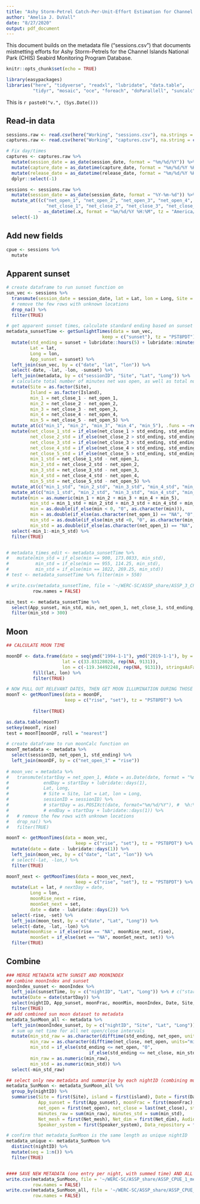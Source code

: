 ```yaml
---
title: "Ashy Storm-Petrel Catch-Per-Unit-Effort Estimation for Channel Islands National Park"
author: "Amelia J. DuVall"
date: "8/27/2020"
output: pdf_document
---
```


This document builds on the metadata file ("sessions.csv") that documents mistnetting efforts for Ashy Storm-Petrels for the Channel Islands National Park (CHIS) Seabird Monitoring Program Database.

```r
knitr::opts_chunk$set(echo = TRUE)

library(easypackages)
libraries("here", "tidyverse", "readxl", "lubridate", "data.table",
          "tidyr", "mosaic", "oce", "foreach", "doParallell", "suncalc")
```

This is `r paste0("v.", (Sys.Date()))`

## Read-in data
```r
sessions.raw <- read.csv(here("Working", "sessions.csv"), na.strings = c("ND", "NA"))
captures.raw <- read.csv(here("Working", "captures.csv"), na.string = c("ND", "NA"))

# Fix day/times
captures <- captures.raw %>%
  mutate(session_date = as_date(session_date, format = "%m/%d/%Y")) %>%
  mutate(capture_date = as_datetime(capture_date, format = "%m/%d/%Y %H:%M")) %>%
  mutate(release_date = as_datetime(release_date, format = "%m/%d/%Y %H:%M")) %>%
  dplyr::select(-1)

sessions <- sessions.raw %>%
  mutate(session_date = as_date(session_date, format = "%Y-%m-%d")) %>%
  mutate_at((c("net_open_1", "net_open_2", "net_open_3", "net_open_4", "net_open_5",
               "net_close_1", "net_close_2", "net_close_3", "net_close_4", "net_close_5")), 
            ~ as_datetime(.x, format = "%m/%d/%Y %H:%M", tz = "America/Los_Angeles")) %>%
  select(-1)
```

## Add new fields
```r
cpue <- sessions %>%
  mutate

```

## Apparent sunset
```r
# create dataframe to run sunset function on
sun_vec <- sessions %>%  
  transmute(session_date = session_date, lat = Lat, lon = Long, Site = Site, sessionID = sessionID) %>% 
  # remove the few rows with unknown locations
  drop_na() %>%  
  filter(TRUE) 

# get apparent sunset times, calculate standard ending based on sunset and join back with CPUE database
metadata_sunsetTime <- getSunlightTimes(data = sun_vec,
                                    keep = c("sunset"), tz = "PST8PDT") %>% 
  mutate(std_ending = sunset + lubridate::hours(5) + lubridate::minutes(18), # standard ending = 5.3 hours after sunset
         Lat = lat,
         Long = lon,
         App_sunset = sunset) %>%
  left_join(sun_vec, by = c("date", "lat", "lon")) %>%
  select(-date, -lat, -lon, -sunset) %>%
  left_join(metadata, by = c("sessionID", "Site", "Lat", "Long")) %>% 
  # calculate total number of minutes net was open, as well as total number of minutes before standard ending
  mutate(Site = as.factor(Site),
         Island = as.factor(Island),
         min_1 = net_close_1 - net_open_1,
         min_2 = net_close_2 - net_open_2,
         min_3 = net_close_3 - net_open_3,
         min_4 = net_close_4 - net_open_4,
         min_5 = net_close_5 - net_open_5) %>% 
  mutate_at(c("min_1", "min_2", "min_3", "min_4", "min_5"), .funs = ~replace_na(., 0)) %>%
  mutate(net_close_1_std = if_else(net_close_1 > std_ending, std_ending, net_close_1),
         net_close_2_std = if_else(net_close_2 > std_ending, std_ending, net_close_2),
         net_close_3_std = if_else(net_close_3 > std_ending, std_ending, net_close_3),
         net_close_4_std = if_else(net_close_4 > std_ending, std_ending, net_close_4),
         net_close_5_std = if_else(net_close_5 > std_ending, std_ending, net_close_5),
         min_1_std = net_close_1_std - net_open_1,
         min_2_std = net_close_2_std - net_open_2,
         min_3_std = net_close_3_std - net_open_3,
         min_4_std = net_close_4_std - net_open_4,
         min_5_std = net_close_5_std - net_open_5) %>% 
  mutate_at(c("min_1_std", "min_2_std", "min_3_std", "min_4_std", "min_5_std"), .funs = ~replace(., .<0, 0)) %>%
  mutate_at(c("min_1_std", "min_2_std", "min_3_std", "min_4_std", "min_5_std"), .funs = ~replace_na(., 0)) %>%
  mutate(min = as.numeric(min_1 + min_2 + min_3 + min_4 + min_5),
         min_std = min_1_std + min_2_std + min_3_std + min_4_std + min_5_std,
         min = as.double(if_else(min < 0, "0", as.character(min))),
         min = as.double(if_else(as.character(net_open_1) == "NA", "0", as.character(min))),
         min_std = as.double(if_else(min_std <0, "0", as.character(min_std))),
         min_std = as.double(if_else(as.character(net_open_1) == "NA", "0", as.character(min_std)))) %>%
  select(-min_1:-min_5_std) %>%
  filter(TRUE) 


# metadata_times_edit <- metadata_sunsetTime %>% 
#   mutate(min_std = if_else(min == 900, 173.0833, min_std),
#          min_std = if_else(min == 955, 114.25, min_std),
#          min_std = if_else(min == 1022, 269.25, min_std))
# test <- metadata_sunsetTime %>% filter(min > 550)

# write.csv(metadata_sunsetTime, file = '~/WERC-SC/ASSP_share/ASSP_3_CPUE_metadata_Sun_noMoon.csv',
          row.names = FALSE)

min_test <- metadata_sunsetTime %>%
  select(App_sunset, min_std, min, net_open_1, net_close_1, std_ending, net_open_2:net_open_5, net_close_2:net_close_5) %>%
  filter(min_std > 300)

```  

## Moon
```r
## CALCULATE MOON TIME

moonDF <- data.frame(date = seq(ymd("1994-1-1"), ymd("2019-1-1"), by = "days"), 
                     lat = c(33.83128028, rep(NA, 9131)),
                     lon = c(-119.34492248, rep(NA, 9131)), stringsAsFactors=FALSE) %>% 
          fill(lat, lon) %>% 
          filter(TRUE)

# NOW PULL OUT RELEVANT DATES, THEN GET MOON ILLUMINATION DURING THOSE NIGHTS
moonT <- getMoonTimes(data = moonDF, 
                      keep = c("rise", "set"), tz = "PST8PDT") %>% 
          
          filter(TRUE)

as.data.table(moonT)
setkey(moonT, rise)
test = moonT[moonDF, roll = "nearest"]

# create dataframe to run moonCalc function on 
moonT_metadata <- metadata %>%  
  select(sessionID, net_open_1, std_ending) %>% 
  left_join(moonDF, by = c("net_open_1" = "rise"))
  
# moon_vec = metadata %>% 
#   transmute(startDay = net_open_1, #date = as.Date(date, format = "%m/%d/%Y"), # + lubridate::days(1), # mdy(date), # dummy_date = 
#             endDay = startDay + lubridate::days(1),
#             Lat, Long, 
#             # Site = Site, lat = Lat, lon = Long, 
#             sessionID = sessionID) %>% 
#             # startDay = as.POSIXct(date, format="%m/%d/%Y"), #  %h:%m:%s
#             # endDay = startDay + lubridate::days(1)) %>% 
#   # remove the few rows with unknown locations
#   drop_na() %>%  
#   filter(TRUE) 

moonT <- getMoonTimes(data = moon_vec,
                          keep = c("rise", "set"), tz = "PST8PDT") %>% 
  mutate(date = date - lubridate::days(1)) %>%
  left_join(moon_vec, by = c("date", "lat", "lon")) %>%
  # select(-lat, -lon,) %>%
  filter(TRUE) 

moonT_next <- getMoonTimes(data = moon_vec_next,
                          keep = c("rise", "set"), tz = "PST8PDT") %>% 
  mutate(Lat = lat, # nextDay = date,
         Long = lon,
         moonRise_next = rise,
         moonSet_next = set,
         date = date - lubridate::days(2)) %>%
  select(-rise, -set) %>% 
  left_join(moon_test, by = c("date", "Lat", "Long")) %>%
  select(-date, -lat, -lon) %>%
  mutate(moonRise = if_else(rise == "NA", moonRise_next, rise),
         moonSet = if_else(set == "NA", moonSet_next, set)) %>% 
  filter(TRUE) 

```

## Combine
```r
### MERGE METADATA WITH SUNSET AND MOONINDEX
## combine moonIndex and sunset
moonIndex_sunset <- moonIndex %>%  
  left_join(sunsetTime, by = c("nightID", "Lat", "Long")) %>% # c("startDates", "Lat", "Long", "Site")
  mutate(Date = date(startDay)) %>% 
  select(nightID, App_sunset, moonFrac, moonMin, moonIndex, Date, Site, std_ending, Lat, Long) %>% 
  filter(TRUE) 
## add combined sun moon dataset to metadata  
metadata_SunMoon_all <- metadata %>% 
  left_join(moonIndex_sunset, by = c("nightID", "Site", "Lat", "Long")) %>% 
  # sum up net time for all net open/close intervals
  mutate(min_std_raw = as.character(difftime(std_ending, net_open, units="mins")), 
         min_raw = as.character(difftime(net_close, net_open, units="mins")), 
         min_std = if_else(std_ending <= net_open, "0", 
                               if_else(std_ending <= net_close, min_std_raw, min_raw)),
         min_raw = as.numeric(min_raw),
         min_std = as.numeric(min_std)) %>% 
  select(-min_std_raw)

## select only new metadata and summarise by each nightID (combining multiple open/close efforts per night)
metadata_SunMoon <- metadata_SunMoon_all %>% 
  group_by(nightID) %>% 
  summarise(Site = first(Site), island = first(island), Date = first(Date), Lat = first(Lat), Long = first(Long), 
            App_sunset = first(App_sunset), moonFrac = first(moonFrac), moonMin = first(moonMin), moonIndex = first(moonIndex),
            net_open = first(net_open), net_close = last(net_close), std_ending = first(std_ending), 
            minutes_raw = sum(min_raw), minutes_std = sum(min_std),
            Net_mesh = first(Net_mesh), Net_dim = first(Net_dim), Audio_file = first(Audio_file), dB_level = first(dB_level), 
            Speaker_system = first(Speaker_system), Data_repository = first(Data_repository), notes = first(notes))

# confirm that metadata_SunMoon is the same length as unique nightID 
metadata_unique <- metadata_SunMoon %>% 
  distinct(nightID) %>% 
  mutate(seq = 1:n()) %>% 
  filter(TRUE)


#### SAVE NEW METADATA (one entry per night, with summed time) AND ALL METADATA
write.csv(metadata_SunMoon, file = '~/WERC-SC/ASSP_share/ASSP_CPUE_1_metadata_SunMoon_new.csv',
          row.names = FALSE)  
write.csv(metadata_SunMoon_all, file = '~/WERC-SC/ASSP_share/ASSP_CPUE_1_metadata_SunMoon_all.csv',
          row.names = FALSE)




```